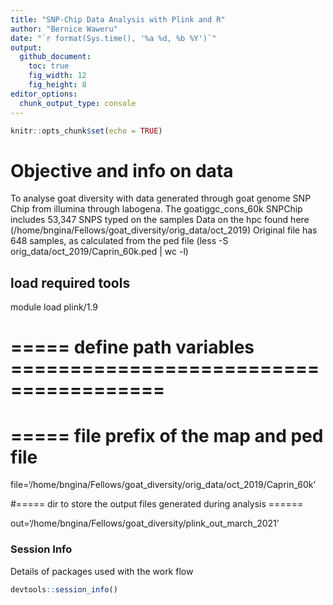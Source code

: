 ```yaml
---
title: "SNP-Chip Data Analysis with Plink and R"
author: "Bernice Waweru"
date: "`r format(Sys.time(), '%a %d, %b %Y')`"
output:
  github_document:
    toc: true
    fig_width: 12
    fig_height: 8
editor_options: 
  chunk_output_type: console
---
```


```r
knitr::opts_chunk$set(echo = TRUE)
```

# Objective and info on data 

To analyse goat diversity with data generated through goat genome SNP Chip from illumina through labogena. The goatiggc_cons_60k SNPChip includes 53,347 SNPS typed on the samples 
Data on the hpc found here (/home/bngina/Fellows/goat_diversity/orig_data/oct_2019)
Original file has 648 samples, as calculated from the ped file (less -S orig_data/oct_2019/Caprin_60k.ped | wc -l)


## load required tools 

module load plink/1.9


# ===== define path variables =======================================

# ===== file prefix of the map and ped file 

file='/home/bngina/Fellows/goat_diversity/orig_data/oct_2019/Caprin_60k'

#===== dir to store the output files generated during analysis ======

out='/home/bngina/Fellows/goat_diversity/plink_out_march_2021'


### Session Info

Details of packages used with the work flow

```r
devtools::session_info()
```

